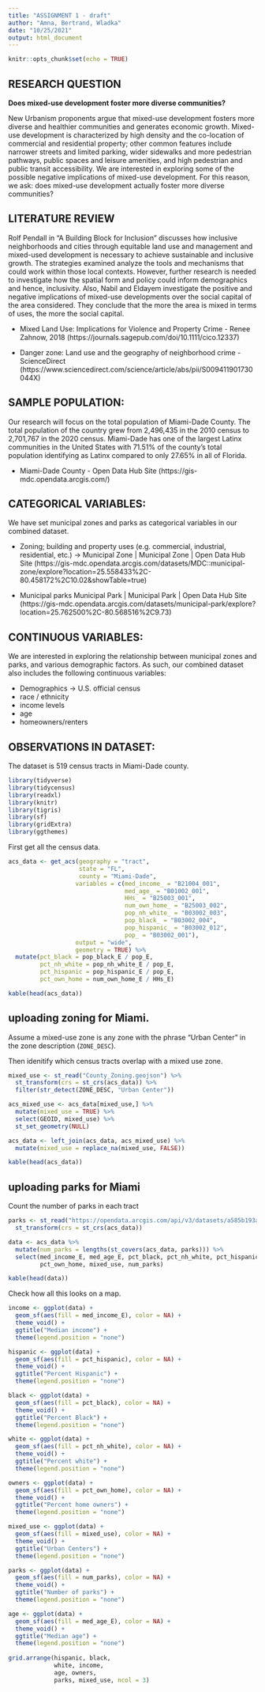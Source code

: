 ```yaml
---
title: "ASSIGNMENT 1 - draft"
author: "Amna, Bertrand, Wladka"
date: "10/25/2021"
output: html_document
---
```


```r
knitr::opts_chunk$set(echo = TRUE)
```


## RESEARCH QUESTION
**Does mixed-use development foster more diverse communities?**

New Urbanism proponents argue that mixed-use development fosters more diverse and healthier communities and generates economic growth. Mixed-use development is characterized by high density and the co-location of commercial and residential property; other common features include narrower streets and limited parking, wider sidewalks and more pedestrian pathways, public spaces and leisure amenities, and high pedestrian and public transit accessibility. We are interested in exploring some of the possible negative implications of mixed-use development. For this reason, we ask: does mixed-use development actually foster more diverse communities? 

## LITERATURE REVIEW
Rolf Pendall in “A Building Block for Inclusion” discusses how inclusive neighborhoods and cities through equitable land use and management and mixed-used development is necessary to achieve sustainable and inclusive growth. The strategies examined analyze the tools and mechanisms that could work within those local contexts. However, further research is needed to investigate how the spatial form and policy could inform demographics and hence, inclusivity. Also, Nabil and Eldayem investigate the positive and negative implications of mixed-use developments over the social capital of the area considered. They conclude that the more the area is mixed in terms of uses, the more the social capital. 

* Mixed Land Use: Implications for Violence and Property Crime - Renee Zahnow, 2018 (https://journals.sagepub.com/doi/10.1111/cico.12337)

* Danger zone: Land use and the geography of neighborhood crime - ScienceDirect (https://www.sciencedirect.com/science/article/abs/pii/S009411901730044X)

## SAMPLE POPULATION: 
Our research will focus on the total population of Miami-Dade County. The total population of the country grew from 2,496,435 in the 2010 census to 2,701,767 in the 2020 census. Miami-Dade has one of the largest Latinx communities in the United States with 71.51% of the county’s total population identifying as Latinx compared to only 27.65% in all of Florida. 

* Miami-Dade County - Open Data Hub Site (https://gis-mdc.opendata.arcgis.com/)

## CATEGORICAL VARIABLES: 
We have set municipal zones and parks as categorical variables in our combined dataset. 

* Zoning; building and property uses (e.g. commercial, industrial, residential, etc.) → Municipal Zone | Municipal Zone | Open Data Hub Site (https://gis-mdc.opendata.arcgis.com/datasets/MDC::municipal-zone/explore?location=25.558433%2C-80.458172%2C10.02&showTable=true)

* Municipal parks 
Municipal Park | Municipal Park | Open Data Hub Site (https://gis-mdc.opendata.arcgis.com/datasets/municipal-park/explore?location=25.762500%2C-80.568516%2C9.73)


## CONTINUOUS VARIABLES: 
We are interested in exploring the relationship between municipal zones and parks, and various demographic factors. As such, our combined dataset also includes the following continuous variables: 

* Demographics → U.S. official census 
+ race / ethnicity
+ income levels
+ age
+ homeowners/renters 

## OBSERVATIONS IN DATASET:

The dataset is 519 census tracts in Miami-Dade county.

```r
library(tidyverse)
library(tidycensus)
library(readxl)
library(knitr)
library(tigris)
library(sf)
library(gridExtra)
library(ggthemes)
```

First get all the census data.

```r
acs_data <- get_acs(geography = "tract",
                    state = "FL",
                    county = "Miami-Dade",
                   variables = c(med_income_ = "B21004_001",
                                 med_age_ = "B01002_001",
                                 HHs_ = "B25003_001",
                                 num_own_home_ = "B25003_002",
                                 pop_nh_white_ = "B03002_003",
                                 pop_black_ = "B03002_004",
                                 pop_hispanic_ = "B03002_012",
                                 pop_ = "B03002_001"), 
                   output = "wide",
                   geometry = TRUE) %>%
  mutate(pct_black = pop_black_E / pop_E,
         pct_nh_white = pop_nh_white_E / pop_E,
         pct_hispanic = pop_hispanic_E / pop_E,
         pct_own_home = num_own_home_E / HHs_E)
```

```r
kable(head(acs_data))
```

## uploading zoning for Miami.

Assume a mixed-use zone is any zone with the phrase "Urban Center" in the zone description (`ZONE_DESC`).

Then idenitify which census tracts overlap with a mixed use zone.

```r
mixed_use <- st_read("County_Zoning.geojson") %>%
  st_transform(crs = st_crs(acs_data)) %>%
  filter(str_detect(ZONE_DESC, "Urban Center"))

acs_mixed_use <- acs_data[mixed_use,] %>%
  mutate(mixed_use = TRUE) %>%
  select(GEOID, mixed_use) %>%
  st_set_geometry(NULL)

acs_data <- left_join(acs_data, acs_mixed_use) %>%
  mutate(mixed_use = replace_na(mixed_use, FALSE))
```

```r
kable(head(acs_data))
```

## uploading parks for Miami 

Count the number of parks in each tract

```r
parks <- st_read("https://opendata.arcgis.com/api/v3/datasets/a585b193a4764760802f510f8c5b1452_0/downloads/data?format=kml&spatialRefId=4326") %>%
  st_transform(crs = st_crs(acs_data)) 

data <- acs_data %>%
  mutate(num_parks = lengths(st_covers(acs_data, parks))) %>%
  select(med_income_E, med_age_E, pct_black, pct_nh_white, pct_hispanic,
         pct_own_home, mixed_use, num_parks)
```

```r
kable(head(data))
```

Check how all this looks on a map.

```r
income <- ggplot(data) +
  geom_sf(aes(fill = med_income_E), color = NA) +
  theme_void() +
  ggtitle("Median income") +
  theme(legend.position = "none")

hispanic <- ggplot(data) +
  geom_sf(aes(fill = pct_hispanic), color = NA) +
  theme_void() +
  ggtitle("Percent Hispanic") +
  theme(legend.position = "none")

black <- ggplot(data) +
  geom_sf(aes(fill = pct_black), color = NA) +
  theme_void() +
  ggtitle("Percent Black") +
  theme(legend.position = "none")

white <- ggplot(data) +
  geom_sf(aes(fill = pct_nh_white), color = NA) +
  theme_void() +
  ggtitle("Percent white") +
  theme(legend.position = "none")

owners <- ggplot(data) +
  geom_sf(aes(fill = pct_own_home), color = NA) +
  theme_void() +
  ggtitle("Percent home owners") +
  theme(legend.position = "none")

mixed_use <- ggplot(data) +
  geom_sf(aes(fill = mixed_use), color = NA) +
  theme_void() +
  ggtitle("Urban Centers") +
  theme(legend.position = "none")

parks <- ggplot(data) +
  geom_sf(aes(fill = num_parks), color = NA) +
  theme_void() +
  ggtitle("Number of parks") +
  theme(legend.position = "none")

age <- ggplot(data) +
  geom_sf(aes(fill = med_age_E), color = NA) +
  theme_void() +
  ggtitle("Median age") +
  theme(legend.position = "none")
  
grid.arrange(hispanic, black,
             white, income,
             age, owners, 
             parks, mixed_use, ncol = 3)
```